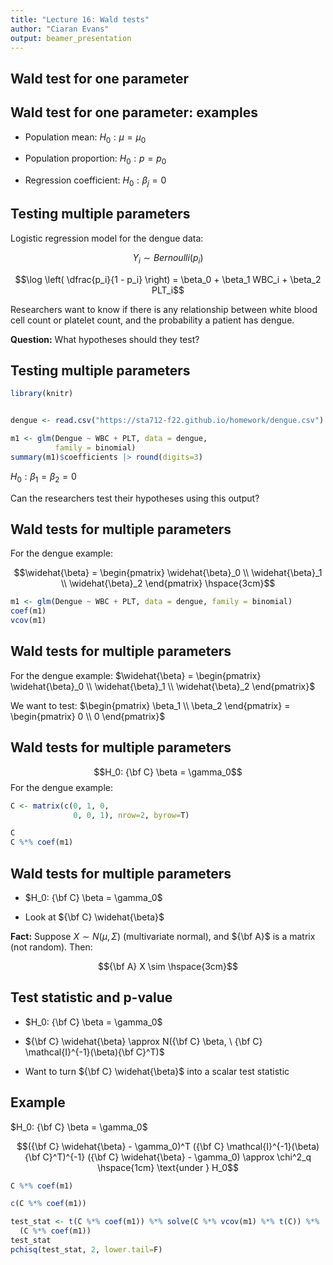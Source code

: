 ```yaml
---
title: "Lecture 16: Wald tests"
author: "Ciaran Evans"
output: beamer_presentation
---
```


## Wald test for one parameter

## Wald test for one parameter: examples

* Population mean: $H_0: \mu = \mu_0$

\vspace{1.5cm}

* Population proportion: $H_0: p= p_0$

\vspace{1.5cm}

* Regression coefficient: $H_0: \beta_j = 0$

\vspace{2cm}

## Testing multiple parameters

Logistic regression model for the dengue data:

$$Y_i \sim Bernoulli(p_i)$$

$$\log \left( \dfrac{p_i}{1 - p_i} \right) = \beta_0 + \beta_1 WBC_i + \beta_2 PLT_i$$

Researchers want to know if there is any relationship between white blood cell count or platelet count, and the probability a patient has dengue. 

**Question:** What hypotheses should they test?

\vspace{2cm}

## Testing multiple parameters

```r
library(knitr)


dengue <- read.csv("https://sta712-f22.github.io/homework/dengue.csv")
```

```r
m1 <- glm(Dengue ~ WBC + PLT, data = dengue, 
          family = binomial)
summary(m1)$coefficients |> round(digits=3)
```

$H_0: \beta_1 = \beta_2 =0$

Can the researchers test their hypotheses using this output?

\vspace{4cm}

## Wald tests for multiple parameters

For the dengue example:

$$\widehat{\beta} = \begin{pmatrix} \widehat{\beta}_0 \\ \widehat{\beta}_1 \\ \widehat{\beta}_2 \end{pmatrix} \hspace{3cm}$$

```r
m1 <- glm(Dengue ~ WBC + PLT, data = dengue, family = binomial)
coef(m1)
vcov(m1)
```

## Wald tests for multiple parameters

For the dengue example: $\widehat{\beta} = \begin{pmatrix} \widehat{\beta}_0 \\ \widehat{\beta}_1 \\ \widehat{\beta}_2 \end{pmatrix}$

We want to test: $\begin{pmatrix} \beta_1 \\ \beta_2 \end{pmatrix} = \begin{pmatrix} 0 \\ 0 \end{pmatrix}$

\vspace{5cm}

## Wald tests for multiple parameters

$$H_0: {\bf C} \beta = \gamma_0$$
For the dengue example:

```r
C <- matrix(c(0, 1, 0,
              0, 0, 1), nrow=2, byrow=T)

C
C %*% coef(m1)
```


## Wald tests for multiple parameters

* $H_0: {\bf C} \beta = \gamma_0$

* Look at ${\bf C} \widehat{\beta}$

**Fact:** Suppose $X \sim N(\mu, \Sigma)$ (multivariate normal), and ${\bf A}$ is a matrix (not random). Then:

$${\bf A} X \sim \hspace{3cm}$$

\vspace{3cm}

## Test statistic and p-value

* $H_0: {\bf C} \beta = \gamma_0$

* ${\bf C} \widehat{\beta} \approx N({\bf C} \beta, \ {\bf C} \mathcal{I}^{-1}(\beta){\bf C}^T)$

* Want to turn ${\bf C} \widehat{\beta}$ into a scalar test statistic

\vspace{5cm}

## Example

$H_0: {\bf C} \beta = \gamma_0$

\vspace{-0.5cm}

$$({\bf C} \widehat{\beta} - \gamma_0)^T ({\bf C} \mathcal{I}^{-1}(\beta) {\bf C}^T)^{-1} ({\bf C} \widehat{\beta} - \gamma_0) \approx \chi^2_q \hspace{1cm} \text{under } H_0$$

```r
C %*% coef(m1)
```

```r
c(C %*% coef(m1))
```



```r
test_stat <- t(C %*% coef(m1)) %*% solve(C %*% vcov(m1) %*% t(C)) %*%
  (C %*% coef(m1))
test_stat
pchisq(test_stat, 2, lower.tail=F)
```




